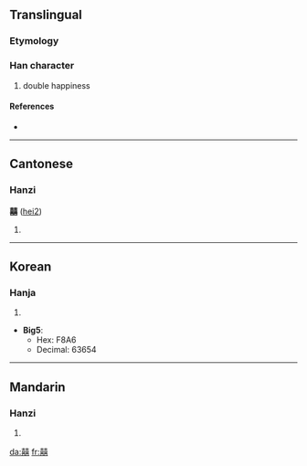 ==Translingual==

===Etymology===
{{Han compound|喜|喜|t2=happiness|ls=ic}}

===Han character===
{{Han char|rn=30|rad=口|as=18|sn=21|four=4466<sub>1</sub>|canj=土口土口口 (GRGRR)}}

# double happiness

====References====
* {{Han ref|kx=0216.051|dj=0438.240|hdz=10707.061|uh=56CD|ud=22221}}

----

==Cantonese==

===Hanzi===
'''囍''' ([[hei2]])

# {{defn|Cantonese|sort=口18}}

----

==Korean==

===Hanja===
{{ko-hanja|hangeul=희|rv=hui|mr=hŭi}}

# {{defn|Korean|sort=口18}}

* '''Big5''':
** Hex: F8A6
** Decimal: 63654

----

==Mandarin==

===Hanzi===
{{cmn-hanzi|pin=[[xǐ]] ([[xi3]])|wg=hsi<sup>3</sup>}}

# {{defn|Mandarin|sort=口18}}

[[da:囍]]
[[fr:囍]]